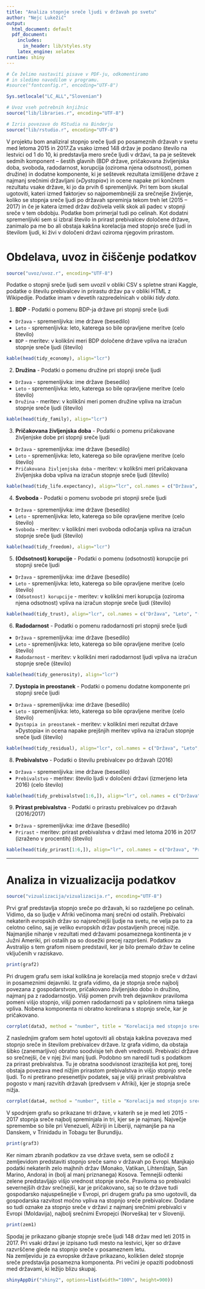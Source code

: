 ```yaml
---
title: "Analiza stopnje sreče ljudi v državah po svetu"
author: "Nejc Lukežič"
output:
  html_document: default
  pdf_document:
    includes:
      in_header: lib/styles.sty
    latex_engine: xelatex
runtime: shiny
---
```

```r
# Če želimo nastaviti pisave v PDF-ju, odkomentiramo
# in sledimo navodilom v programu.
#source("fontconfig.r", encoding="UTF-8")

Sys.setlocale("LC_ALL","Slovenian")

# Uvoz vseh potrebnih knjižnic
source("lib/libraries.r", encoding="UTF-8")
```

```r
# Izris povezave do RStudia na Binderju
source("lib/rstudio.r", encoding="UTF-8")
```

V projektu bom analiziral stopnjo sreče ljudi po posameznih državah v svetu med letoma 2015 in 2017.Za vsako izmed 148 držav je podano število na lestvici od 1 do 10, ki predstavlja mero sreče ljudi v državi, ta pa je seštevek sedmih komponent – šestih glavnih (BDP države, pričakovana življenjska doba, svoboda, radodarnost, korupcija (oziroma njena odsotnost), pomen družine) in dodatne komponente, ki je seštevek rezultata izmišljene države z najmanj srečnimi državljani (*»Dystopia«*) in ocene napake pri končnem rezultatu vsake države, ki jo da prvih 6 spremenljivk. Pri tem bom skušal ugotoviti, kateri izmed faktorjev so najpomembnejši za srečnejše življenje, koliko se stopnja sreče ljudi po državah spreminja tekom treh let (2015 – 2017) in če je katera izmed držav doživela velik skok ali padec v stopnji sreče v tem obdobju. Podatke bom primerjal tudi po celinah. Kot dodatni spremenljivki sem si izbral število in prirast prebivalcev določene države, zanimalo pa me bo ali obstaja kakšna korelacija med stopnjo sreče ljudi in številom ljudi, ki živi v določeni državi oziroma njegovim prirastom.


# Obdelava, uvoz in čiščenje podatkov

```r
source("uvoz/uvoz.r", encoding="UTF-8")
```

Podatke o stopnji sreče ljudi sem uvozil v obliki CSV s spletne strani Kaggle, podatke o številu prebivalcev in prirastu držav pa v obliki HTML z Wikipedije. Podatke imam v devetih razpredelnicah v obliki *tidy data*.

1. **BDP** - Podatki o pomenu BDP-ja države pri stopnji sreče ljudi
  - `Država` - spremenljivka: ime države (besedilo)
  - `Leto` - spremenljivka: leto, katerega so bile opravljene meritve (celo število)
  - `BDP` - meritev: v kolikšni meri BDP določene države vpliva na izračun stopnje sreče ljudi (število)
```r
kable(head(tidy_economy), align="lcr")
``` 
  
2.  **Družina** - Podatki o pomenu družine pri stopnji sreče ljudi
  - `Država` - spremenljivka: ime države (besedilo)
  - `Leto` - spremenljivka: leto, katerega so bile opravljene meritve (celo število)
  - `Družina` - meritev: v kolikšni meri pomen družine vpliva na izračun stopnje sreče ljudi (število)
```r
kable(head(tidy_family), align="lcr")
``` 
  
3. **Pričakovana življenjska doba** - Podatki o pomenu pričakovane življenjske dobe pri stopnji sreče ljudi
  - `Država` - spremenljivka: ime države (besedilo)
  - `Leto` - spremenljivka: leto, katerega so bile opravljene meritve (celo število)
  - `Pričakovana življenjska doba` - meritev: v kolikšni meri pričakovana življenjska doba vpliva na izračun stopnje sreče ljudi (število)
```r
kable(head(tidy_life.expectancy), align="lcr", col.names = c("Država", "Leto", "Pričakovana življenjska doba"))
```   
  
4. **Svoboda** - Podatki o pomenu svobode pri stopnji sreče ljudi
  - `Država` - spremenljivka: ime države (besedilo)
  - `Leto` - spremenljivka: leto, katerega so bile opravljene meritve (celo število)
  - `Svoboda` - meritev: v kolikšni meri svoboda odločanja vpliva na izračun stopnje sreče ljudi (število)
```r
kable(head(tidy_freedom), align="lcr")
```   
  
5. **(Odsotnost) korupcije** - Podatki o pomenu (odsotnosti) korupcije pri stopnji sreče ljudi
  - `Država` - spremenljivka: ime države (besedilo)
  - `Leto` - spremenljivka: leto, katerega so bile opravljene meritve (celo število)
  - `(Odsotnost) korupcije` - meritev: v kolikšni meri korupcija (oziroma njena odsotnost) vpliva na izračun stopnje sreče ljudi (število)
```r
kable(head(tidy_trust), align="lcr", col.names = c("Država", "Leto", "(Odsotnost) korupcije"))
```     
  
6. **Radodarnost** - Podatki o pomenu radodarnosti pri stopnji sreče ljudi
  - `Država` - spremenljivka: ime države (besedilo)
  - `Leto` - spremenljivka: leto, katerega so bile opravljene meritve (celo število)
  - `Radodarnost` - meritev: v kolikšni meri radodarnost ljudi vpliva na izračun stopnje sreče (število)
```r
kable(head(tidy_generosity), align="lcr")
```     
  
7. **Dystopia in preostanek** - Podatki o pomenu dodatne komponente pri stopnji sreče ljudi
  - `Država` - spremenljivka: ime države (besedilo)
  - `Leto` - spremenljivka: leto, katerega so bile opravljene meritve (celo število)
  - `Dystopia in preostanek` - meritev: v kolikšni meri rezultat države »Dystopia« in ocena napake prejšnjih meritev vpliva na izračun stopnje sreče ljudi (število)
```r
kable(head(tidy_residual), align="lcr", col.names = c("Država", "Leto", "Dystopia in preostanek"))
```     

8. **Prebivalstvo** - Podatki o številu prebivalcev po državah (2016)
  - `Država` - spremenljivka: ime države (besedilo)
  - `Prebivalstvo` - meritev: število ljudi v določeni državi (izmerjeno leta 2016) (celo število)

```r
kable(head(tidy_prebivalstvo[1:6,]), align="lr", col.names = c("Država", "Prebivalstvo (2016)"))
```  

9. **Prirast prebivalstva** - Podatki o prirastu prebivalcev po državah (2016/2017)
  - `Država` - spremenljivka: ime države (besedilo)
  - `Prirast` - meritev: prirast prebivalstva v državi med letoma 2016 in 2017 (izraženo v procentih) (število)

```r
kable(head(tidy_prirast[1:6,]), align="lr", col.names = c("Država", "Prirast (2016/2017)"))
```

***

# Analiza in vizualizacija podatkov

```r
source("vizualizacija/vizualizacija.r", encoding="UTF-8")
```

Prvi graf predstavlja stopnjo sreče po državah, ki so razdeljene po celinah. Vidimo, da so ljudje v Afriki večinoma manj srečni od ostalih. Prebivalci nekaterih evropskih držav so najsrečnejši ljudje na svetu, ne velja pa to za celotno celino, saj je veliko evropskih držav postavljenih precej nižje. Najmanjše nihanje v rezultati med državami posameznega kontinenta je v Južni Ameriki, pri ostalih pa so dosežki precej razpršeni. Podatkov za Avstralijo s tem grafom nisem predstavil, ker je bilo premalo držav te celine vključenih v raziskavo.

```r
print(graf2)
```

Pri drugem grafu sem iskal kolikšna je korelacija med stopnjo sreče v državi in posameznimi dejavniki. Iz grafa vidimo, da je stopnja sreče najbolj povezana z gospodarstvom, pričakovano življenjsko dobo in družino, najmanj pa z radodarnostjo. Višji pomen prvih treh dejavnikov praviloma pomeni višjo stopnjo, višji pomen radodarnosti pa v splošnem nima takega vpliva. Nobena komponenta ni obratno korelirana s stopnjo sreče, kar je pričakovano.


```r
corrplot(data3, method = "number", title = "Korelacija med stopnjo srečo in dejavniki", mar = c(0,0,2,0))
```

Z naslednjim grafom sem hotel ugotoviti ali obstaja kakšna povezava med stopnjo sreče in številom prebivalcev države. Iz grafa vidimo, da obstaja šibko (zanemarljivo) obratno soodvisje teh dveh vrednosti. Prebivalci države so srečnejši, če v njej živi manj ljudi. Podobno sm naredil tudi s podatkom za prirast prebivalstva. Tu je obratna soodvisnost izrazitejša kot prej, torej obstaja povezava med nižjim prirastom prebivalstva in višjo stopnjo sreče ljudi. To ni pretirano presenetljiv podatek, saj je višji prirast prebivalstva pogosto v manj razvitih državah (predvsem v Afriki), kjer je stopnja sreče nižja.

```r
corrplot(data4, method = "number", title = "Korelacija med stopnjo sreče in številom prebivalstva", mar = c(0,0,2,0))
```

V spodnjem grafu so prikazane tri države, v katerih se je med leti 2015 - 2017 stopnja sreče najbolj spreminjala in tri, kjer se je najmanj. Največje spremembe so bile pri Venezueli, Alžiriji in Liberiji, najmanjše pa na Danskem, v Trinidadu in Tobagu ter Burundiju.

```r
print(graf3)
```

Ker nimam zbranih podatkov za vse države sveta, sem se odločil z zemljevidom predstaviti stopnjo sreče samo v državah po Evropi. Manjkajo podatki nekaterih zelo majhnih držav (Monako, Vatikan, Lihtenštajn, San Marino, Andora) in (bolj al manj priznanega) Kosova.
Temnejši odtenki zelene predstavljajo višjo vrednost stopnje sreče. Praviloma so prebivalci severnejših držav srečnejši, kar je pričakovano, saj so te države tudi gospodarsko najuspešnejše v Evropi, pri drugem grafu pa smo ugotovili, da gospodarska razvitost močno vpliva na stopnjo sreče prebivalcev.
Dodane so tudi oznake za stopnjo sreče v državi z najmanj srečnimi prebivalci v Evropi (Moldavija), najbolj srečnimi Evropejci (Norveška) ter v Sloveniji.

```r
print(zem1)
```

Spodaj je prikazano gibanje stopnje sreče ljudi 148 držav med leti 2015 in 2017. Pri vsaki državi je izpisano tudi mesto na lestvici, kjer so države razvrščene glede na stopnjo sreče v posameznem letu.  
Na zemljevidu je za evropske države prikazano, kolikšen delež stopnje sreče predstavlja posamezna komponenta. Pri večini je opaziti podobnosti med državami, ki ležijo blizu skupaj.

```r
shinyAppDir("shiny2", options=list(width="100%", height=900))
```